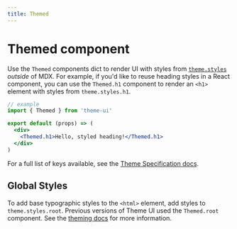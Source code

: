 ```yaml
---
title: Themed
---
```


# Themed component

Use the `Themed` components dict to render UI with styles from
[`theme.styles`](/theming#styles) _outside_ of MDX. For example, if you'd like
to reuse heading styles in a React component, you can use the `Themed.h1`
component to render an `<h1>` element with styles from `theme.styles.h1`.

```jsx
// example
import { Themed } from 'theme-ui'

export default (props) => (
  <div>
    <Themed.h1>Hello, styled heading!</Themed.h1>
  </div>
)
```

For a full list of keys available, see the
[Theme Specification docs](/theme-spec#styles).

## Global Styles

To add base typographic styles to the `<html>` element, add styles to
`theme.styles.root`. Previous versions of Theme UI used the `Themed.root`
component. See the [theming docs](/theming/#root-styles) for more information.
